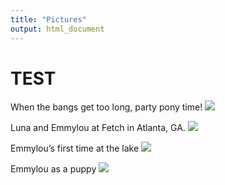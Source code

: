 ```yaml
---
title: "Pictures"
output: html_document
---
```


# TEST

When the bangs get too long, party pony time!
![](images/PartyPony.jpeg)</a>


Luna and Emmylou at Fetch in Atlanta, GA.
![](images/lunaandel.JPG)</a>


Emmylou's first time at the lake
![](images/ellake.jpg)</a>


Emmylou as a puppy
![](images/elleaves.jpg)<a/>


<!-- <style type="text/css"> -->

<!-- .title { -->

<!--   display: none; -->

<!-- } -->

<!-- #getting-started img { -->

<!--   margin-right: 10px; -->

<!-- } -->

<!-- </style> -->

<!-- <div class="row" style="padding-top: 30px;"> -->

<!-- <div class="col-sm-6"> -->

<!-- # **Emmylou** -->

<!-- Here is where I will put pictures if I learn that step -->

<!-- </div> -->

<!-- <div class="col-sm-6"> -->

<!-- </a> -->

<!-- </div> -->
